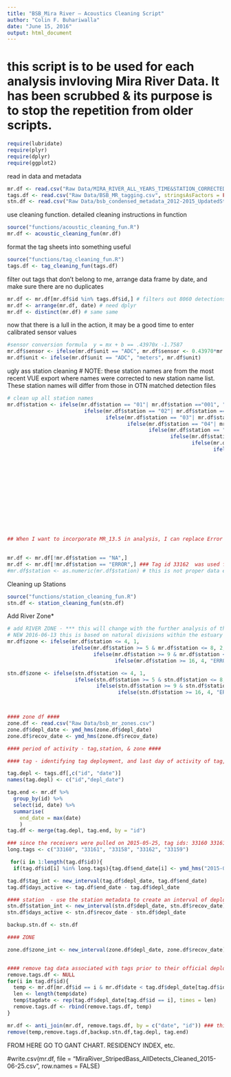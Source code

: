 ```yaml
---
title: "BSB_Mira River — Acoustics Cleaning Script"
author: "Colin F. Buhariwalla"
date: "June 15, 2016"
output: html_document
---
```


# this script is to be used for each analysis invloving Mira River Data. It has been scrubbed & its purpose is to stop the repetition from older scripts.

```r
require(lubridate)
require(plyr)
require(dplyr)
require(ggplot2)
```

read in data and metadata
```r
mr.df <- read.csv("Raw Data/MIRA_RIVER_ALL_YEARS_TIME&STATION_CORRECTED.csv", stringsAsFactors = FALSE, header = TRUE, dec = ".")
tags.df <- read.csv("Raw Data/BSB_MR_tagging.csv", stringsAsFactors = FALSE, skip = 4, header = TRUE, sep = ",", dec = "." )
stn.df <- read.csv("Raw Data/bsb_condensed_metadata_2012-2015_UpdatedStations.csv", stringsAsFactors = FALSE, header = TRUE, dec = ".")
```

use cleaning function. detailed cleaning instructions in function  
```r
source("functions/acoustic_cleaning_fun.R")
mr.df <- acoustic_cleaning_fun(mr.df)
```

format the tag sheets into something useful 
```r
source("functions/tag_cleaning_fun.R")
tags.df <- tag_cleaning_fun(tags.df)
```

filter out tags that don't belong to me, arrange data frame by date, and make sure there are no duplicates
```r
mr.df <- mr.df[mr.df$id %in% tags.df$id,] # filters out 8060 detections 
mr.df <- arrange(mr.df, date) # need dplyr
mr.df <- distinct(mr.df) # same same 
```

now that there is a lull in the action, it may be a good time to enter calibrated sensor values
```r
#sensor conversion formula  y = mx + b == .43970x -1.7587
mr.df$sensor <- ifelse(mr.df$unit == "ADC", mr.df$sensor <- 0.43970*mr.df$sensor-1.7587, mr.df$sensor <- mr.df$sensor) 
mr.df$unit <- ifelse(mr.df$unit == "ADC", "meters", mr.df$unit)
```

ugly ass station cleaning # NOTE: these station names are from the most recent VUE export where names were corrected to new station name list. These station names will differ from those in OTN matched detection files 
```r
# clean up all station names 
mr.df$station <- ifelse(mr.df$station == "01"| mr.df$station =="001", "1",
                         ifelse(mr.df$station == "02"| mr.df$station =="002", "2",
                                ifelse(mr.df$station == "03"| mr.df$station =="003", "3",
                                       ifelse(mr.df$station == "04"| mr.df$station =="004", "4",
                                              ifelse(mr.df$station == "05"| mr.df$station =="005", "5",
                                                     ifelse(mr.df$station == "06"| mr.df$station =="006", "6",
                                                            ifelse(mr.df$station == "07"| mr.df$station =="007", "7",
                                                                   ifelse(mr.df$station == "08"| mr.df$station =="008", "8",
                                                                          ifelse(mr.df$station == "09"| mr.df$station =="009", "9",
                                                                                 ifelse(mr.df$station == "10"| mr.df$station =="010", "10",
                                                                                        ifelse(mr.df$station == "11"| mr.df$station =="011"| mr.df$station =="0011", "11",
                                                                                               ifelse(mr.df$station == "12"| mr.df$station =="012", "12",
                                                                                                      ifelse(mr.df$station == "13"| mr.df$station =="013", "13",
                                                                                                             ifelse(mr.df$station == "14"| mr.df$station =="014", "14",
                                                                                                                    ifelse(mr.df$station == "15"| mr.df$station =="015", "15",
                                                                                                                           ifelse(mr.df$station == "16"| mr.df$station =="016", "16",
                                                                                                                                  ifelse(mr.df$station == "17"| mr.df$station =="017", "17",
                                                                                                                                         ifelse(mr.df$station == "18"| mr.df$station =="018", "18",
                                                                                                                                                ifelse(mr.df$station == "19"| mr.df$station =="019", "19",
                                                                                                                                                       ifelse(mr.df$station == "20"| mr.df$station =="020", "20",
                                                                                                                                                              ifelse(mr.df$station == "21"| mr.df$station =="021", "21", "ERROR" ))))))))))))))))))))) 
## When I want to incorporate MR_13.5 in analysis, I can replace Error with mr.df$station
                                                                                                                    

mr.df <- mr.df[!mr.df$station == "NA",]
mr.df <- mr.df[!mr.df$station == "ERROR",] ### Tag id 33162  was used for a range test and this escaped above filtering
#mr.df$station <- as.numeric(mr.df$station) # this is not proper data etiquete 

```

Cleaning up Stations 
```r
source("functions/station_cleaning_fun.R")
stn.df <- station_cleaning_fun(stn.df)
```

Add River Zone* 
```r
# add RIVER ZONE - *** this will change with the further analysis of the system wide water sampling files
# NEW 2016-06-13 this is based on natural divisions within the estuary (according to me see above note)
mr.df$zone <- ifelse(mr.df$station <= 4, 1,
                     ifelse(mr.df$station >= 5 & mr.df$station <= 8, 2,
                            ifelse(mr.df$station >= 9 & mr.df$station <= 15, 3,
                                   ifelse(mr.df$station >= 16, 4, "ERROR")))) 

stn.df$zone <- ifelse(stn.df$station <= 4, 1,
                      ifelse(stn.df$station >= 5 & stn.df$station <= 8, 2,
                             ifelse(stn.df$station >= 9 & stn.df$station <= 15, 3,
                                    ifelse(stn.df$station >= 16, 4, "ERROR")))) 



#### zone df ####
zone.df <- read.csv("Raw Data/bsb_mr_zones.csv")
zone.df$depl_date <- ymd_hms(zone.df$depl_date)
zone.df$recov_date <- ymd_hms(zone.df$recov_date)
```

```r
#### period of activity - tag,station, & zone ####

#### tag - identifying tag deployment, and last day of activity of tag, then create an interval of tag activity 

tag.depl <- tags.df[,c("id", "date")]
names(tag.depl) <- c("id","depl_date")

tag.end <- mr.df %>%
  group_by(id) %>%
  select(id, date) %>%
  summarise(
    end_date = max(date)
    )
tag.df <- merge(tag.depl, tag.end, by = "id")

### since the receivers were pulled on 2015-05-25, tag ids: 33160 33161 33158 33162 33159 were supposed to have tags active for longer period of time and will have a tag end date of 2015-05-26 so as to be included in all possible deployment time
long.tags <- c("33160", "33161", "33158", "33162", "33159")

 for(i in 1:length(tag.df$id)){
  if(tag.df$id[i] %in% long.tags){tag.df$end_date[i] <- ymd_hms("2015-05-26 00:00:01")}}

tag.df$tag_int <- new_interval(tag.df$depl_date, tag.df$end_date)
tag.df$days_active <- tag.df$end_date - tag.df$depl_date

#### station  - use the station metadata to create an interval of deployment and recovery 
stn.df$station_int <- new_interval(stn.df$depl_date, stn.df$recov_date)
stn.df$days_active <- stn.df$recov_date - stn.df$depl_date

backup.stn.df <- stn.df

#### ZONE

zone.df$zone_int <- new_interval(zone.df$depl_date, zone.df$recov_date)


#### remove tag data associated with tags prior to their official deployment ####
remove.tags.df <- NULL
for(i in tag.df$id){
  temp <- mr.df[mr.df$id == i & mr.df$date < tag.df$depl_date[tag.df$id == i],]  
  len <- length(temp$date)
  temp$tagdate <- rep(tag.df$depl_date[tag.df$id == i], times = len)
  remove.tags.df <- rbind(remove.tags.df, temp)
}

mr.df <- anti_join(mr.df, remove.tags.df, by = c("date", "id")) ### this is a beautiful little piece of code right here... always remember
remove(temp,remove.tags.df,backup.stn.df,tag.depl, tag.end)
```

FROM HERE GO TO GANT CHART. RESIDENCY INDEX, etc. 

#write.csv(mr.df, file = "MiraRiver_StripedBass_AllDetects_Cleaned_2015-06-25.csv", row.names = FALSE)
